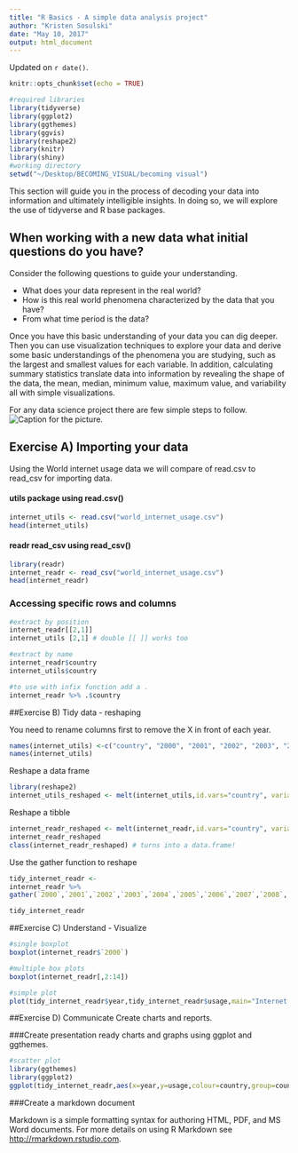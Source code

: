 ```yaml
---
title: "R Basics - A simple data analysis project"
author: "Kristen Sosulski"
date: "May 10, 2017"
output: html_document
---
```

Updated on `r date()`.
```r
knitr::opts_chunk$set(echo = TRUE)
```

```r
#required libraries
library(tidyverse)
library(ggplot2)
library(ggthemes)
library(ggvis)
library(reshape2)
library(knitr)
library(shiny)
#working directory
setwd("~/Desktop/BECOMING_VISUAL/becoming visual")
```

This section will guide you in the process of decoding your data into information and ultimately intelligible insights. In doing so, we will explore the use of tidyverse and R base packages.

## When working with a new data what initial questions do you have?

Consider the following questions to guide your understanding.

* What does your data represent in the real world? 
* How is this real world phenomena characterized by the data that you have? 
* From what time period is the data? 

Once you have this basic understanding of your data you can dig deeper. Then you can use visualization techniques to explore your data and derive some basic understandings of the phenomena you are studying, such as the largest and smallest values for each variable. In addition, calculating summary statistics translate data into information by revealing the shape of the data, the mean, median, minimum value, maximum value, and variability all with simple visualizations.

For any data science project there are few simple steps to follow.
![Caption for the picture.](datasciencesteps.png)

## Exercise A) Importing your data

Using the World internet usage data we will compare of read.csv to read_csv for importing data.


#### utils package using read.csv()
```r
internet_utils <- read.csv("world_internet_usage.csv")
head(internet_utils)
```

#### readr read_csv using read_csv()
```r
library(readr)
internet_readr <- read_csv("world_internet_usage.csv")
head(internet_readr)
```

### Accessing specific rows and columns

```r
#extract by position
internet_readr[[2,1]]
internet_utils [2,1] # double [[ ]] works too

#extract by name
internet_readr$country
internet_utils$country

#to use with infix function add a .
internet_readr %>% .$country 
```

##Exercise B) Tidy data - reshaping

You need to rename columns first to remove the X in front of each year.

```r
names(internet_utils) <-c("country", "2000", "2001", "2002", "2003", "2004", "2005", "2006", "2007", "2008", "2009", "2010", "2011", "2012")
names(internet_utils)
```

Reshape a data frame
```r
library(reshape2)
internet_utils_reshaped <- melt(internet_utils,id.vars="country", variable.name="year", value.name="usage")
```
Reshape a tibble
```r
internet_readr_reshaped <- melt(internet_readr,id.vars="country", variable.name="year", value.name="usage")
internet_readr_reshaped
class(internet_readr_reshaped) # turns into a data.frame!
```

Use the gather function to reshape
```r
tidy_internet_readr <- 
internet_readr %>%
gather(`2000`,`2001`,`2002`,`2003`,`2004`,`2005`,`2006`,`2007`,`2008`,`2009`,`2010`,`2011`,`2012`, key="year", value="usage")

tidy_internet_readr
```

##Exercise C) Understand - Visualize

```r
#single boxplot
boxplot(internet_readr$`2000`)

#multiple box plots
boxplot(internet_readr[,2:14])

#simple plot
plot(tidy_internet_readr$year,tidy_internet_readr$usage,main="Internet Usage per 100 people",xlab="Year", ylab="Usage")
```

##Exercise D) Communicate
Create charts and reports.

###Create presentation ready charts and graphs using ggplot and ggthemes.

```r
#scatter plot
library(ggthemes)
library(ggplot2)
ggplot(tidy_internet_readr,aes(x=year,y=usage,colour=country,group=country)) + geom_line() + labs(title = "Internet Usage per 100 people", subtitle = "Since 2011, the UAE has surpassed Singapore and the US in internet users", caption = "Source: World Bank, 2013",x = "Year",y ="Usage") + theme_few()
```

###Create a markdown document

Markdown is a simple formatting syntax for authoring HTML, PDF, and MS Word documents. For more details on using R Markdown see <http://rmarkdown.rstudio.com>.
